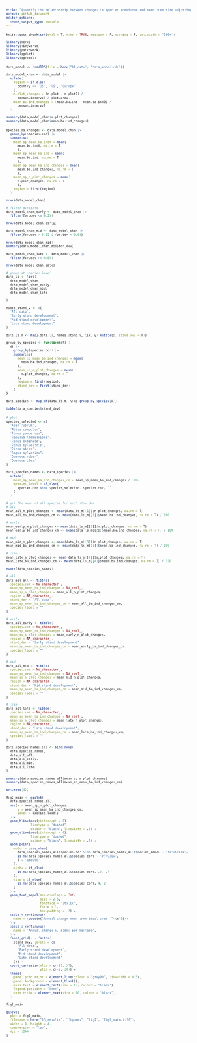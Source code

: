 ```yaml
---
title: "Quantify the relationship between changes in species abundance and mean tree size adjusting for stand development"
output: github_document
editor_options: 
  chunk_output_type: console
---
```


<style type="text/css">
pre {
  font-size: 10px
}
</style>

```r

knitr::opts_chunk$set(eval = T, echo = TRUE, message = F, warning = F, out.width = "100%")

library(here)
library(tidyverse)
library(patchwork)
library(ggdist)
library(ggrepel)

```

```r

data_model <- readRDS(file = here("01_data", "data_model.rds"))

data_model_chan <- data_model |> 
  mutate(
    region = if_else(
      country == "US", "US", "Europe"
    ),
    n.plot_changes = (n.plot - n.plot0) /
      census.interval / plot.area,
    mean.ba.ind_changes = (mean.ba.ind - mean.ba.ind0) / 
      census.interval
  )

summary(data_model_chan$n.plot_changes)
summary(data_model_chan$mean.ba.ind_changes)

```

```r

species_ba_changes <- data_model_chan |> 
  group_by(species.cor) |> 
  summarise(
    mean_sp_mean_ba_ind0 = mean(
      mean.ba.ind0, na.rm = T
      ),
    mean_sp_mean_ba_ind = mean(
      mean.ba.ind, na.rm = T
      ),
    mean_sp_mean_ba_ind_changes = mean(
      mean.ba.ind_changes, na.rm = T
      ),
    mean_sp_n_plot_changes = mean(
      n.plot_changes, na.rm = T
      ),
    region = first(region)
  )

nrow(data_model_chan)

# filter datasets
data_model_chan_early <- data_model_chan |> 
  filter(for.dev <= 0.25)

nrow(data_model_chan_early)

data_model_chan_mid <- data_model_chan |> 
  filter(for.dev > 0.25 & for.dev < 0.65)

nrow(data_model_chan_mid)
summary(data_model_chan_mid$for.dev)

data_model_chan_late <- data_model_chan |> 
  filter(for.dev >= 0.65)

nrow(data_model_chan_late)

# group at species level
data_ls <- list(
  data_model_chan,
  data_model_chan_early,
  data_model_chan_mid,
  data_model_chan_late
  
)

names_stand_v <- c(
  "All data", 
  "Early stand development",
  "Mid stand development",
  "Late stand development"
)

data_ls_m <- map2(data_ls, names_stand_v, \(x, y) mutate(x, stand_dev = y))

group_by_species <- function(df) {
  df |> 
    group_by(species.cor) |> 
    summarise(
      mean_sp_mean_ba_ind_changes = mean(
        mean.ba.ind_changes, na.rm = T
      ),
      mean_sp_n_plot_changes = mean(
        n.plot_changes, na.rm = T
      ),
      region = first(region),
      stand_dev = first(stand_dev)
    )
}

data_species <- map_df(data_ls_m, \(x) group_by_species(x))

table(data_species$stand_dev)

```

```r

# plot
species_selected <- c(
  "Acer rubrum",
  "Abies concolor",
  "Pinus ponderosa",
  "Populus tremuloides",
  "Pinus echinata",
  "Pinus sylvestris",
  "Picea abies",
  "Fagus sylvatica",
  "Quercus robur",
  "Quercus ilex"
)

data_species_names <- data_species |> 
  mutate(
    mean_sp_mean_ba_ind_changes_cm = mean_sp_mean_ba_ind_changes / 100,
    species_label = if_else(
      species.cor %in% species_selected, species.cor, ""
    )
  )

# get the mean of all species for each stan dev
# all
mean_all_n_plot_changes <- mean(data_ls_m[[1]]$n.plot_changes, na.rm = T)
mean_all_ba_ind_changes_cm <- mean(data_ls_m[[1]]$mean.ba.ind_changes, na.rm = T) / 100

# early
mean_early_n_plot_changes <- mean(data_ls_m[[2]]$n.plot_changes, na.rm = T)
mean_early_ba_ind_changes_cm <- mean(data_ls_m[[2]]$mean.ba.ind_changes, na.rm = T) / 100

# mid
mean_mid_n_plot_changes <- mean(data_ls_m[[3]]$n.plot_changes, na.rm = T)
mean_mid_ba_ind_changes_cm <- mean(data_ls_m[[3]]$mean.ba.ind_changes, na.rm = T) / 100

# late
mean_late_n_plot_changes <- mean(data_ls_m[[4]]$n.plot_changes, na.rm = T)
mean_late_ba_ind_changes_cm <- mean(data_ls_m[[4]]$mean.ba.ind_changes, na.rm = T) / 100

names(data_species_names)

# all
data_all_all <- tibble(
  species.cor = NA_character_,
  mean_sp_mean_ba_ind_changes = NA_real_,
  mean_sp_n_plot_changes = mean_all_n_plot_changes,
  region = NA_character_,
  stand_dev = "All data",
  mean_sp_mean_ba_ind_changes_cm = mean_all_ba_ind_changes_cm,
  species_label = ""
)

# early
data_all_early <- tibble(
  species.cor = NA_character_,
  mean_sp_mean_ba_ind_changes = NA_real_,
  mean_sp_n_plot_changes = mean_early_n_plot_changes,
  region = NA_character_,
  stand_dev = "Early stand development",
  mean_sp_mean_ba_ind_changes_cm = mean_early_ba_ind_changes_cm,
  species_label = ""
)

# mid
data_all_mid <- tibble(
  species.cor = NA_character_,
  mean_sp_mean_ba_ind_changes = NA_real_,
  mean_sp_n_plot_changes = mean_mid_n_plot_changes,
  region = NA_character_,
  stand_dev = "Mid stand development",
  mean_sp_mean_ba_ind_changes_cm = mean_mid_ba_ind_changes_cm,
  species_label = ""
)

# late
data_all_late <- tibble(
  species.cor = NA_character_,
  mean_sp_mean_ba_ind_changes = NA_real_,
  mean_sp_n_plot_changes = mean_late_n_plot_changes,
  region = NA_character_,
  stand_dev = "Late stand development",
  mean_sp_mean_ba_ind_changes_cm = mean_late_ba_ind_changes_cm,
  species_label = ""
)

data_species_names_all <- bind_rows(
  data_species_names, 
  data_all_all, 
  data_all_early,
  data_all_mid,
  data_all_late
)

summary(data_species_names_all$mean_sp_n_plot_changes)
summary(data_species_names_all$mean_sp_mean_ba_ind_changes_cm)

set.seed(42)

fig2_main <- ggplot(
  data_species_names_all,
  aes(x = mean_sp_n_plot_changes,
      y = mean_sp_mean_ba_ind_changes_cm,
      label = species_label)
  ) +
  geom_hline(aes(yintercept = 0),
             linetype = "dashed",
             colour = "black", linewidth = .5) +
  geom_vline(aes(xintercept = 0),
             linetype = "dashed",
             colour = "black", linewidth = .5) +
  geom_point(
    color = case_when(
      data_species_names_all$species.cor %in% data_species_names_all$species_label ~ "firebrick",
      is.na(data_species_names_all$species.cor) ~ "#FFC20A",
      T ~ "grey50"
    ),
    alpha = if_else(
      is.na(data_species_names_all$species.cor), .9, .7
    ),
    size = if_else(
      is.na(data_species_names_all$species.cor), 4, 2
    )
  ) +
  geom_text_repel(max.overlaps = Inf, 
                  size = 2.5,
                  fontface = "italic",
                  force = 1,
                  box.padding = .2) +
  scale_y_continuous(
    name = (bquote("Annual change mean tree basal area  "(cm^2)))
  ) +
  scale_x_continuous(
    name = "Annual change n. stems per hectare",
  ) +
  facet_grid(. ~ factor(
    stand_dev, levels = c(
      "All data", 
      "Early stand development",
      "Mid stand development",
      "Late stand development"
    ))) +
  coord_cartesian(xlim = c(-31, 27),
                  ylim = c(-2, 30)) +
  theme(
    panel.grid.major = element_line(colour = "grey90", linewidth = 0.5),
    panel.background = element_blank(),
    axis.text = element_text(size = 10, colour = "black"),
    legend.position = "none",
    axis.title = element_text(size = 10, colour = "black"),
  )

fig2_main

ggsave(
  plot = fig2_main,
  filename = here("03_results", "figures", "fig2", "fig2_main.tiff"),
  width = 8, height = 4,
  compression = "lzw",
  dpi = 1200
)

```
